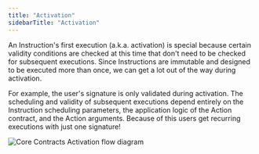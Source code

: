 ```yaml
---
title: "Activation"
sidebarTitle: "Activation"
---
```


An Instruction's first execution (a.k.a. activation) is special because certain validity conditions are checked at this time that don't need to be checked for subsequent executions. Since Instructions are immutable and designed to be executed more than once, we can get a lot out of the way during activation.

For example, the user's signature is only validated during activation. The scheduling and validity of subsequent executions depend entirely on the Instruction scheduling parameters, the application logic of the Action contract, and the Action arguments. Because of this users get recurring executions with just one signature!

![Core Contracts Activation flow diagram](/images/core-contracts-activation.png)